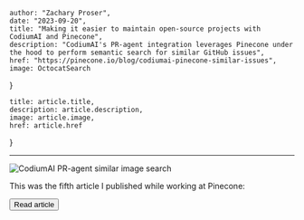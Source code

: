 
    author: "Zachary Proser", 
    date: "2023-09-20",
    title: "Making it easier to maintain open-source projects with CodiumAI and Pinecone", 
    description: "CodiumAI's PR-agent integration leverages Pinecone under the hood to perform semantic search for similar GitHub issues",
    href: "https://pinecone.io/blog/codiumai-pinecone-similar-issues",
    image: OctocatSearch
}

    title: article.title, 
    description: article.description,
    image: article.image,
    href: article.href
}


--- 

<Image src={meta.image} alt="CodiumAI PR-agent similar image search"/>

This was the fifth article I published while working at Pinecone: 

<Button href={meta.href}>Read article</Button>


